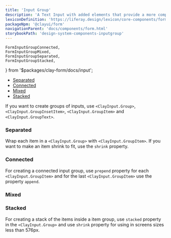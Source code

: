 ```yaml
---
title: 'Input Group'
description: 'A Text Input with added elements that provide a more complex input structure.'
lexiconDefinition: 'https://liferay.design/lexicon/core-components/forms/input-group/'
packageNpm: '@clayui/form'
navigationParent: 'docs/components/form.html'
storybookPath: 'design-system-components-inputgroup'
---
```


	FormInputGroupConnected,
	FormInputGroupMixed,
	FormInputGroupSeparated,
	FormInputGroupStacked,
} from '$packages/clay-form/docs/input';

<div class="nav-toc-absolute">
<div class="nav-toc">

-   [Separated](#separated)
-   [Connected](#connected)
-   [Mixed](#mixed)
-   [Stacked](#stacked)

</div>
</div>

If you want to create groups of inputs, use `<ClayInput.Group>`, `<ClayInput.GroupInsetItem>`, `<ClayInput.GroupItem>` and `<ClayInput.GroupText>`.

### Separated

Wrap each item in a `<ClayInput.Group>` with `<ClayInput.GroupItem>`. If you want to make an item shrink to fit, use the `shrink` property.

<FormInputGroupSeparated />

### Connected

For creating a connected input group, use `prepend` property for each `<ClayInput.GroupItem>` and for the last `<ClayInput.GroupItem>` use the property `append`.

<FormInputGroupConnected />

### Mixed

<FormInputGroupMixed />

### Stacked

For creating a stack of the items inside a item group, use `stacked` property in the `<ClayInput.Group>` and use `shrink` property for using in screens sizes less than 576px.

<FormInputGroupStacked />
